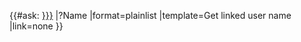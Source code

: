 <includeonly>{{#ask:
[[{{{1|}}}]]
|?Name
|format=plainlist
|template=Get linked user name
|link=none
}}</includeonly>